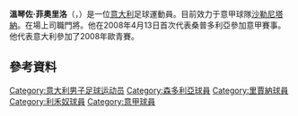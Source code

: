 {{noteTA
|G1=Football
|G2=意甲
|1=zh-hans:菲奥里洛;zh-hk:費奧里路;zh-tw:菲奧里洛;
}}

{{Infobox football biography
| playername         = 溫琴佐·菲奧里洛<br />''Vincenzo Fiorillo''
| image       = Fiorillo.jpg
| fullname           = Vincenzo Fiorillo
| nickname           = 
| dateofbirth        = {{birth date and age|1990|1|13}}
| cityofbirth        = [[熱那亞|熱那亞]]
| countryofbirth     = [[意大利|意大利]]
| height      = 1.91 m<ref>[https://web.archive.org/web/20150702175540/http://www.pescaracalcio.com/stagione/giocatore/33.html Pescara profile] (in Italian)</ref>
| currentclub = [[沙勒尼塔納足球俱樂部|沙勒尼塔納]]
| clubnumber  = 1
| position           = [[守門員|守門員]]
| youthyears1 = –2004 | youthclubs1 = Nuova Oregina
| youthyears2 = 2004–2009 | youthclubs2 = [[桑普多利亞足球俱樂部|桑普多利亞]]
| years1 = 2008–2014 | caps1 = 9   | goals1 = 0  | clubs1 = [[桑普多利亞足球俱樂部|桑普多利亞]]
| years2 = 2010      | caps2 = 5   | goals2 = 0  | clubs2 = → [[雷吉納足球俱樂部|雷吉納]] (loan)
| years3 = 2011      | caps3 = 8   | goals3 = 0  | clubs3 = → [[斯佩齊亞足球俱樂部|斯佩齊亞]] (loan)
| years4 = 2012–2013 | caps4 = 28  | goals4 = 0  | clubs4 = → [[利沃诺足球俱乐部|利沃诺]] (loan)
| years5 = 2014–2016 | caps5 = 0   | goals5 = 0  | clubs5 = [[尤文图斯足球俱乐部|尤文图斯]]
| years6 = 2014–2016 | caps6 = 68  | goals6 = 0  | clubs6 = → [[佩斯卡拉足球俱乐部|佩斯卡拉]] (loan)
| years7 = 2016–2021 | caps7 = 213 | goals7 = 0  | clubs7 = [[佩斯卡拉足球俱乐部|佩斯卡拉]]
| years8 = 2021–     | caps8 = 0   | goals8 = 0  | clubs8 = [[沙勒尼塔納足球俱樂部|沙勒尼塔納]]
| nationalyears1 = 2006–2007
| nationalteam1  = [[義大利17歲以下國家足球隊|義大利U-17]]
| nationalcaps1  = 4
| nationalgoals1 = 0
| nationalyears2 = 2007–2008
| nationalteam2  = [[義大利19歲以下國家足球隊|義大利U-19]]
| nationalcaps2  = 9 <!--FIGC archive incomplete, add Malta and elite round-->
| nationalgoals2 = 0
| nationalyears3 = 2008–2011
| nationalteam3  = [[義大利20歲以下國家足球隊|義大利U-20]]
| nationalcaps3  = 11
| nationalgoals3 = 0
| nationalyears4 = 2009
| nationalteam4  = [[義大利21歲以下國家足球隊|義大利U-21]]
| nationalcaps4  = 3
| nationalgoals4 = 0
| nationalyears5 = 2011
| nationalteam5  = [[Italy_under-21_Serie_B_representative_team|義大利U-21 Serie B]]
| nationalcaps5  = 2
| nationalgoals5 = 0
| pcupdate           = 2009.05.31
| ntupdate           = 
}}
'''溫琴佐·菲奧里洛'''（{{lang-it|Vincenzo Fiorillo}}，{{bd|1990年|1月13日|catidx= Fiorillo, Vincenzo}}）是一位[[意大利|意大利]]足球運動員。目前效力于意甲球隊[[沙勒尼塔納足球俱樂部|沙勒尼塔納]]。在場上司職門將。他在2008年4月13日首次代表桑普多利亞參加意甲賽事。他代表意大利參加了2008年歐青賽。

== 參考資料 ==
{{reflist}}

{{萨勒尼塔纳球员名单}}

{{DEFAULTSORT:Fiorillo, Vincenzo}}
[[Category:意大利男子足球运动员|Category:意大利男子足球运动员]]
[[Category:森多利亞球員|Category:森多利亞球員]]
[[Category:里賈納球員|Category:里賈納球員]]
[[Category:利禾奴球員|Category:利禾奴球員]]
[[Category:意甲球員|Category:意甲球員]]